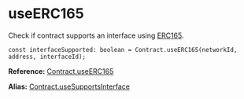 # useERC165

Check if contract supports an interface using [ERC165](https://github.com/ethereum/EIPs/blob/master/EIPS/eip-165.md).

```tsx
const interfaceSupported: boolean = Contract.useERC165(networkId, address, interfaceId);
```

**Reference:** [Contract.useERC165](../../web3-redux-reference/namespaces/Contract.md#useerc165)

**Alias:** [Contract.useSupportsInterface](../../web3-redux-reference/namespaces/Contract.md#usesupportsinterface)
